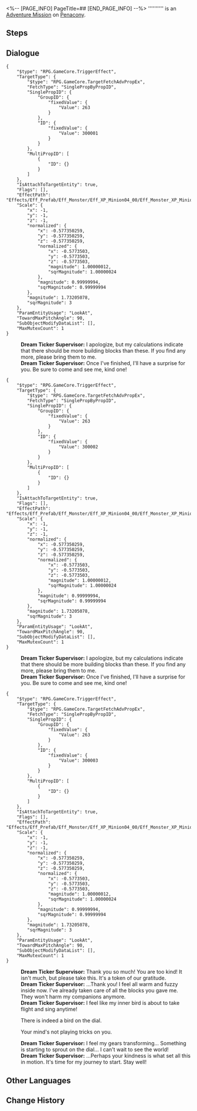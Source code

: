 <%-- [PAGE_INFO]
PageTitle=##
[END_PAGE_INFO] --%>
{{Stub|Dialogue.}}
{{Mission Infobox
|id            = 4015502
|title         = 
|image         = <!--Mission .png-->
|type          = Adventure
|event_name    = 
|chapter       = 
|requirements  = [[Adventure Mission]] ''[[Dreams and the Art of Clock Maintenance (II)]]'' completed
|summary       = <!--official mission summary from Fate's Atlas-->
|characters    = Dream Ticker Supervisor; Trailblazer
|startLocation = [[Penacony]] - [[(The Radiant Feldspar/The Trailblaze's Stern/The Tatalov/The Soaring Clock Hand)]]
|world         = Penacony
|area          = (The Radiant Feldspar/The Trailblaze's Stern/The Tatalov/The Soaring Clock Hand)
|prev          = Dreams and the Art of Clock Maintenance (II)
|next          = 
|rewards       = 
}}
'''''''''' is an [[Adventure Mission]] on [[Penacony]].

==Steps==


<!--
==Gameplay Notes==

--><!--
==Trial Character==

-->
==Dialogue==
{{Stub Dialogue}}
<pre>{
	"$type": "RPG.GameCore.TriggerEffect",
	"TargetType": {
		"$type": "RPG.GameCore.TargetFetchAdvPropEx",
		"FetchType": "SinglePropByPropID",
		"SinglePropID": {
			"GroupID": {
				"fixedValue": {
					"Value": 263
				}
			},
			"ID": {
				"fixedValue": {
					"Value": 300001
				}
			}
		},
		"MultiPropID": [
			{
				"ID": {}
			}
		]
	},
	"IsAttachToTargetEntity": true,
	"Flags": [],
	"EffectPath": "Effects/Eff_Prefab/Eff_Monster/Eff_XP_Minion04_00/Eff_Monster_XP_Minion04_00_Common_Maze_SpecialAppear.prefab",
	"Scale": {
		"x": -1,
		"y": -1,
		"z": -1,
		"normalized": {
			"x": -0.577350259,
			"y": -0.577350259,
			"z": -0.577350259,
			"normalized": {
				"x": -0.5773503,
				"y": -0.5773503,
				"z": -0.5773503,
				"magnitude": 1.00000012,
				"sqrMagnitude": 1.00000024
			},
			"magnitude": 0.99999994,
			"sqrMagnitude": 0.99999994
		},
		"magnitude": 1.73205078,
		"sqrMagnitude": 3
	},
	"ParamEntityUsage": "LookAt",
	"TowardMaxPitchAngle": 90,
	"SubObjectModifyDataList": [],
	"MaxMutexCount": 1
}</pre>
:<!--2-second delay-->
:'''Dream Ticker Supervisor:''' I apologize, but my calculations indicate that there should be more building blocks than these. If you find any more, please bring them to me.
:'''Dream Ticker Supervisor:''' Once I've finished, I'll have a surprise for you. Be sure to come and see me, kind one!
<pre>{
	"$type": "RPG.GameCore.TriggerEffect",
	"TargetType": {
		"$type": "RPG.GameCore.TargetFetchAdvPropEx",
		"FetchType": "SinglePropByPropID",
		"SinglePropID": {
			"GroupID": {
				"fixedValue": {
					"Value": 263
				}
			},
			"ID": {
				"fixedValue": {
					"Value": 300002
				}
			}
		},
		"MultiPropID": [
			{
				"ID": {}
			}
		]
	},
	"IsAttachToTargetEntity": true,
	"Flags": [],
	"EffectPath": "Effects/Eff_Prefab/Eff_Monster/Eff_XP_Minion04_00/Eff_Monster_XP_Minion04_00_Common_Maze_SpecialAppear.prefab",
	"Scale": {
		"x": -1,
		"y": -1,
		"z": -1,
		"normalized": {
			"x": -0.577350259,
			"y": -0.577350259,
			"z": -0.577350259,
			"normalized": {
				"x": -0.5773503,
				"y": -0.5773503,
				"z": -0.5773503,
				"magnitude": 1.00000012,
				"sqrMagnitude": 1.00000024
			},
			"magnitude": 0.99999994,
			"sqrMagnitude": 0.99999994
		},
		"magnitude": 1.73205078,
		"sqrMagnitude": 3
	},
	"ParamEntityUsage": "LookAt",
	"TowardMaxPitchAngle": 90,
	"SubObjectModifyDataList": [],
	"MaxMutexCount": 1
}</pre>
:<!--2-second delay-->
:'''Dream Ticker Supervisor:''' I apologize, but my calculations indicate that there should be more building blocks than these. If you find any more, please bring them to me.
:'''Dream Ticker Supervisor:''' Once I've finished, I'll have a surprise for you. Be sure to come and see me, kind one!
<pre>{
	"$type": "RPG.GameCore.TriggerEffect",
	"TargetType": {
		"$type": "RPG.GameCore.TargetFetchAdvPropEx",
		"FetchType": "SinglePropByPropID",
		"SinglePropID": {
			"GroupID": {
				"fixedValue": {
					"Value": 263
				}
			},
			"ID": {
				"fixedValue": {
					"Value": 300003
				}
			}
		},
		"MultiPropID": [
			{
				"ID": {}
			}
		]
	},
	"IsAttachToTargetEntity": true,
	"Flags": [],
	"EffectPath": "Effects/Eff_Prefab/Eff_Monster/Eff_XP_Minion04_00/Eff_Monster_XP_Minion04_00_Common_Maze_SpecialAppear.prefab",
	"Scale": {
		"x": -1,
		"y": -1,
		"z": -1,
		"normalized": {
			"x": -0.577350259,
			"y": -0.577350259,
			"z": -0.577350259,
			"normalized": {
				"x": -0.5773503,
				"y": -0.5773503,
				"z": -0.5773503,
				"magnitude": 1.00000012,
				"sqrMagnitude": 1.00000024
			},
			"magnitude": 0.99999994,
			"sqrMagnitude": 0.99999994
		},
		"magnitude": 1.73205078,
		"sqrMagnitude": 3
	},
	"ParamEntityUsage": "LookAt",
	"TowardMaxPitchAngle": 90,
	"SubObjectModifyDataList": [],
	"MaxMutexCount": 1
}</pre>
:<!--2-second delay-->
:'''Dream Ticker Supervisor:''' Thank you so much! You are too kind! It isn't much, but please take this. It's a token of our gratitude.
:'''Dream Ticker Supervisor:''' ...Thank you! I feel all warm and fuzzy inside now. I've already taken care of all the blocks you gave me. They won't harm my companions anymore.
:'''Dream Ticker Supervisor:''' I feel like my inner bird is about to take flight and sing anytime!
:{{DIcon|Arrow}} There is indeed a bird on the dial.
:{{DIcon|Arrow}} Your mind's not playing tricks on you.
:'''Dream Ticker Supervisor:''' I feel my gears transforming... Something is starting to sprout on the dial... I can't wait to see the world!
:'''Dream Ticker Supervisor:''' ...Perhaps your kindness is what set all this in motion. It's time for my journey to start. Stay well!
{{Dialogue End}}

==Other Languages==
{{Other Languages
|en   = 
|zhs  = 
|zht  = 
|ja   = 
|ko   = 
|es   = 
|fr   = 
|ru   = 
|th   = 
|vi   = 
|de   = 
|id   = 
|pt   = 
}}

==Change History==
{{Change History|2.3}}
